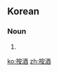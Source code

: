 ==Korean==
{{ko-hanjatab}}

===Noun===
{{ko-noun|hj|hangeul=안주}}

# {{hanja form of|안주|[[snacks]] served with alcoholic beverages}}

[[ko:按酒]]
[[zh:按酒]]
